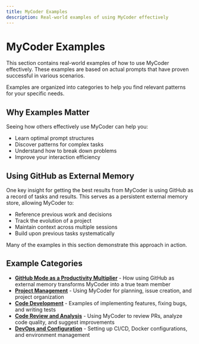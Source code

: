 ```yaml
---
title: MyCoder Examples
description: Real-world examples of using MyCoder effectively
---
```


# MyCoder Examples

This section contains real-world examples of how to use MyCoder effectively. These examples are based on actual prompts that have proven successful in various scenarios.

Examples are organized into categories to help you find relevant patterns for your specific needs.

## Why Examples Matter

Seeing how others effectively use MyCoder can help you:

- Learn optimal prompt structures
- Discover patterns for complex tasks
- Understand how to break down problems
- Improve your interaction efficiency

## Using GitHub as External Memory

One key insight for getting the best results from MyCoder is using GitHub as a record of tasks and results. This serves as a persistent external memory store, allowing MyCoder to:

- Reference previous work and decisions
- Track the evolution of a project
- Maintain context across multiple sessions
- Build upon previous tasks systematically

Many of the examples in this section demonstrate this approach in action.

## Example Categories

- [**GitHub Mode as a Productivity Multiplier**](./github-productivity.md) - How using GitHub as external memory transforms MyCoder into a true team member
- [**Project Management**](./project-management.md) - Using MyCoder for planning, issue creation, and project organization
- [**Code Development**](./code-development.md) - Examples of implementing features, fixing bugs, and writing tests
- [**Code Review and Analysis**](./code-review.md) - Using MyCoder to review PRs, analyze code quality, and suggest improvements
- [**DevOps and Configuration**](./devops.md) - Setting up CI/CD, Docker configurations, and environment management
